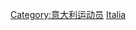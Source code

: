 {{Commonscat|Tennis players from Italy}}

[[Category:意大利运动员|Category:意大利运动员]]
[[Category:各國網球運動員|Italia]]